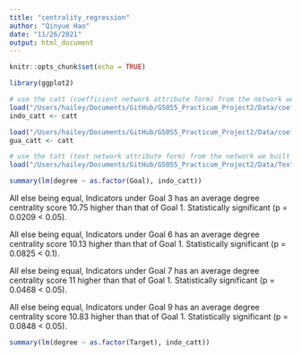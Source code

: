 ```yaml
---
title: "centrality_regression"
author: "Qinyue Hao"
date: "11/26/2021"
output: html_document
---
```


```r
knitr::opts_chunk$set(echo = TRUE)
```

```r
library(ggplot2)
```

```r
# use the catt (coefficient network attribute form) from the network we built before
load("/Users/hailey/Documents/GitHub/G5055_Practicum_Project2/Data/coefficient_network/indo_coefficient_net_sig.RData")
indo_catt <- catt

load("/Users/hailey/Documents/GitHub/G5055_Practicum_Project2/Data/coefficient_network/gua_coefficient_net_sig.RData")
gua_catt <- catt

# use the tatt (text network attribute form) from the network we built before
load("/Users/hailey/Documents/GitHub/G5055_Practicum_Project2/Data/Text_Model_Data/text_net.RData")

```






```r
summary(lm(degree ~ as.factor(Goal), indo_catt))
```

All else being equal, Indicators under Goal 3 has an average degree centrality score 10.75 higher than that of Goal 1. Statistically significant (p = 0.0209 < 0.05).        

All else being equal, Indicators under Goal 6 has an average degree centrality score 10.13 higher than that of Goal 1. Statistically significant (p = 0.0825 < 0.1).         

All else being equal, Indicators under Goal 7 has an average degree centrality score 11 higher than that of Goal 1. Statistically significant (p = 0.0468 < 0.05).          

All else being equal, Indicators under Goal 9 has an average degree centrality score 10.83 higher than that of Goal 1. Statistically significant (p = 0.0848 < 0.05).             

```r
summary(lm(degree ~ as.factor(Target), indo_catt))
```



